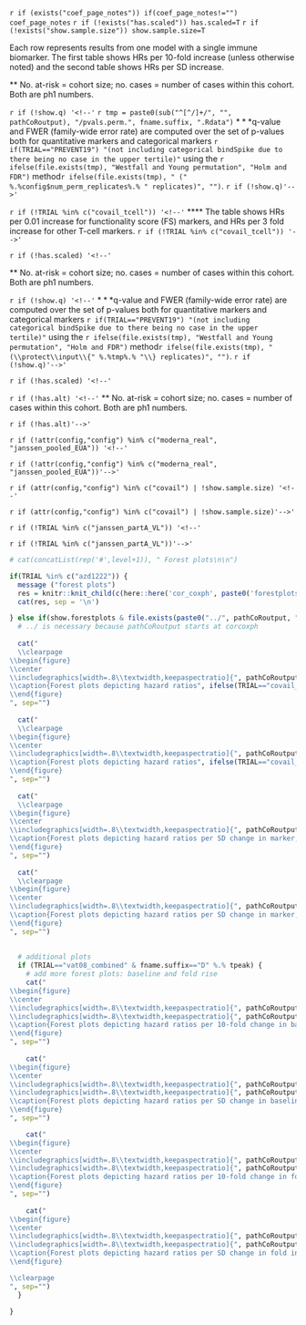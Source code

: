 <!-- HR tables for continuous markers, forest plots. -->

`r if (exists("coef_page_notes")) if(coef_page_notes!="") coef_page_notes`
`r if (!exists("has.scaled")) has.scaled=T`
`r if (!exists("show.sample.size")) show.sample.size=T`



Each row represents results from one model with a single immune biomarker. The first table shows HRs per 10-fold increase (unless otherwise noted) and the second table shows HRs per SD increase. 

\setlength{\tabcolsep}{.5ex}
\small
  \input{`r pathCoRoutput`/CoR_univariable_svycoxph_pretty_`r fname.suffix`}
\normalsize
$\ast\ast$ No. at-risk = cohort size; no. cases = number of cases within this cohort. Both are ph1 numbers. 

`r if (!show.q) '<!--'`
`r tmp = paste0(sub("^[^/]+/", "", pathCoRoutput), "/pvals.perm.", fname.suffix, ".Rdata")`
$\ast\ast\ast$q-value and FWER (family-wide error rate) are computed over the set of p-values both for quantitative markers and categorical markers `r if(TRIAL=="PREVENT19") "(not including categorical bindSpike due to there being no case in the upper tertile)"` using the `r ifelse(file.exists(tmp), "Westfall and Young permutation", "Holm and FDR")` method`r ifelse(file.exists(tmp), " (" %.%config$num_perm_replicates%.% " replicates)", "")`.
`r if (!show.q)'-->'`


<!-- additional notes -->
`r if (!TRIAL %in% c("covail_tcell")) '<!--'`
**** The table shows HRs per 0.01 increase for functionality score (FS) markers, and HRs per 3 fold increase for other T-cell markers.
`r if (!TRIAL %in% c("covail_tcell")) '-->'`


`r if (!has.scaled) '<!--'`

\clearpage
\setlength{\tabcolsep}{.5ex}
\small
  \input{`r pathCoRoutput`/CoR_univariable_svycoxph_pretty_scaled_`r fname.suffix`}
\normalsize
$\ast\ast$ No. at-risk = cohort size; no. cases = number of cases within this cohort. Both are ph1 numbers. 

`r if (!show.q) '<!--'`
$\ast\ast\ast$q-value and FWER (family-wide error rate) are computed over the set of p-values both for quantitative markers and categorical markers `r if(TRIAL=="PREVENT19") "(not including categorical bindSpike due to there being no case in the upper tertile)"` using the `r ifelse(file.exists(tmp), "Westfall and Young permutation", "Holm and FDR")` method`r ifelse(file.exists(tmp), " (\\protect\\input\\{" %.%tmp%.% "\\} replicates)", "")`.
`r if (!show.q)'-->'`

`r if (!has.scaled) '<!--'`


`r if (!has.alt) '<!--'`
\clearpage
\setlength{\tabcolsep}{.5ex}
\small
  \input{`r pathCoRoutput`/CoR_univariable_svycoxph_pretty_`r fname.suffix`_2}
\normalsize
$\ast\ast$ No. at-risk = cohort size; no. cases = number of cases within this cohort. Both are ph1 numbers. 

`r if (!has.alt)'-->'`




<!-- Follmann sample size ratio. Only for two TRIALs -->
`r if (!attr(config,"config") %in% c("moderna_real", "janssen_pooled_EUA")) '<!--'`
\begin{table}[H]
\caption{The ratio of sample sizes required to power a future trial for the column marker compared to the row marker (Follmann 2018). Confidence intervals are based on $10^3$ bootstrap replicates. }
\begin{center}
    \input{`r pathCoRoutput`/follmann2018_samplesizeratio}\\
    (lb, ub)\\
    \input{`r pathCoRoutput`/follmann2018_samplesizeratio_lbub}\\
\end{center}
    %\label{tab:follmann2018_samplesizeratio}
\end{table}
\vspace{10pt}
`r if (!attr(config,"config") %in% c("moderna_real", "janssen_pooled_EUA"))'-->'`


<!-- Table 1, commented out for covail -->
`r if (attr(config,"config") %in% c("covail") | !show.sample.size) '<!--'`

\bigskip

\begin{table}[H]
\caption{Number of cases (`r escape(EventIndPrimary)`) and non-cases in the `r escape(fname.suffix)` group by ph2 status.}
\begin{center}
  \input{`r pathCoRoutput`/tab1_`r fname.suffix`}\\
\end{center}
\end{table}
`r if (attr(config,"config") %in% c("covail") | !show.sample.size)'-->'`



<!-- additional counts tables if existed -->
`r if (!TRIAL %in% c("janssen_partA_VL")) '<!--'`

\bigskip

\begin{table}[H]
\caption{Number of cases and non-cases by ph2 (with ancestral Abs measured). There are more non-cases in ph2 than the previous table, which is for ph2 subjects with variants Abs measured.}
\begin{center}
  \input{`r pathCoRoutput`/tab1_`r fname.suffix`_ancestral}\\
\end{center}
\end{table}


\bigskip

\begin{table}[H]
\caption{Number of competing cases by ph2}
\begin{center}
  \input{`r pathCoRoutput`/tab1_competing_`r fname.suffix`}\\
\end{center}
\end{table}

`r if (!TRIAL %in% c("janssen_partA_VL"))'-->'`



<!-- Forest plots -->

```r

# cat(concatList(rep('#',level+1)), " Forest plots\n\n")

if(TRIAL %in% c("azd1222")) {
  message ("forest plots")
  res = knitr::knit_child(c(here::here('cor_coxph', paste0('forestplots_', tolower(study_name), '.Rmd'))), quiet = TRUE)
  cat(res, sep = '\n')

} else if(show.forestplots & file.exists(paste0("../", pathCoRoutput, "/hr_forest_",fname.suffix,".pdf"))) {
  # ../ is necessary because pathCoRoutput starts at corcoxph
  
  cat("
  \\clearpage
\\begin{figure}
\\center
\\includegraphics[width=.8\\textwidth,keepaspectratio]{", pathCoRoutput, "/hr_forest_", fname.suffix, ".pdf}
\\caption{Forest plots depicting hazard ratios", ifelse(TRIAL=="covail_tcell", "", " per 10-fold increment in the marker"), ", x-axis on the antilog scale. Case indicator: ", escape(EventIndPrimary), "}
\\end{figure}
", sep="")
  
  cat("
  \\clearpage
\\begin{figure}
\\center
\\includegraphics[width=.8\\textwidth,keepaspectratio]{", pathCoRoutput, "/hr_forest_log_", fname.suffix, ".pdf}
\\caption{Forest plots depicting hazard ratios", ifelse(TRIAL=="covail_tcell", "", " per 10-fold increment in the marker"), ", x-axis on the log scale. Case indicator: ", escape(EventIndPrimary), "}
\\end{figure}
", sep="")
  
  cat("
  \\clearpage
\\begin{figure}
\\center
\\includegraphics[width=.8\\textwidth,keepaspectratio]{", pathCoRoutput, "/hr_forest_scaled_", fname.suffix, ".pdf}
\\caption{Forest plots depicting hazard ratios per SD change in marker, x-aix on the antilog scale. Case indicator: ", escape(EventIndPrimary), "}
\\end{figure}
", sep="")
  
  cat("
  \\clearpage
\\begin{figure}
\\center
\\includegraphics[width=.8\\textwidth,keepaspectratio]{", pathCoRoutput, "/hr_forest_log_scaled_", fname.suffix, ".pdf}
\\caption{Forest plots depicting hazard ratios per SD change in marker, x-aix on the log scale. Case indicator: ", escape(EventIndPrimary), "}
\\end{figure}
", sep="")
  
  
  # additional plots
  if (TRIAL=="vat08_combined" & fname.suffix=="D" %.% tpeak) {
    # add more forest plots: baseline and fold rise
    cat("
\\begin{figure}
\\center
\\includegraphics[width=.8\\textwidth,keepaspectratio]{", pathCoRoutput, "/hr_forest_", fname.suffix, "2.pdf}
\\includegraphics[width=.8\\textwidth,keepaspectratio]{", pathCoRoutput, "/hr_forest_log_", fname.suffix, "2.pdf}
\\caption{Forest plots depicting hazard ratios per 10-fold change in baseline marker, presented on both an antilog scale and a log scale.}
\\end{figure}
", sep="")
  
    cat("
\\begin{figure}
\\center
\\includegraphics[width=.8\\textwidth,keepaspectratio]{", pathCoRoutput, "/hr_forest_scaled_", fname.suffix, "2.pdf}
\\includegraphics[width=.8\\textwidth,keepaspectratio]{", pathCoRoutput, "/hr_forest_log_scaled_", fname.suffix, "2.pdf}
\\caption{Forest plots depicting hazard ratios per SD change in baseline marker, presented on both an antilog scale and a log scale.}
\\end{figure}
", sep="")

    cat("
\\begin{figure}
\\center
\\includegraphics[width=.8\\textwidth,keepaspectratio]{", pathCoRoutput, "/hr_forest_", fname.suffix, "3.pdf}
\\includegraphics[width=.8\\textwidth,keepaspectratio]{", pathCoRoutput, "/hr_forest_log_", fname.suffix, "3.pdf}
\\caption{Forest plots depicting hazard ratios per 10-fold change in fold increases, presented on both an antilog scale and a log scale.}
\\end{figure}
", sep="")
  
    cat("
\\begin{figure}
\\center
\\includegraphics[width=.8\\textwidth,keepaspectratio]{", pathCoRoutput, "/hr_forest_scaled_", fname.suffix, "3.pdf}
\\includegraphics[width=.8\\textwidth,keepaspectratio]{", pathCoRoutput, "/hr_forest_log_scaled_", fname.suffix, "3.pdf}
\\caption{Forest plots depicting hazard ratios per SD change in fold increases, presented on both an antilog scale and a log scale.}
\\end{figure}

\\clearpage
", sep="")    
  }

}
```

